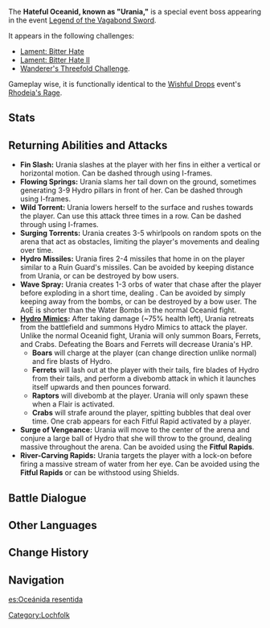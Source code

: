{{About|the event boss|the standard variant|Rhodeia of Loch}}
{{Enemy Infobox
|image    = Enemy Oceanid.png
|element  = Hydro
|type     = Event Bosses
|family   = Elemental Lifeforms
|location = [[Legend of the Vagabond Sword]] Event Domain
|title    = Known as "Urania"
}}
{{Description|Having lost its territory and with no access to tranquil waters, the Oceanid writhes in endless grief, longing for all living things to hear the song of the waves and to at last taste the bitterness of its tears.}}
The '''Hateful Oceanid, known as "Urania,"''' is a special event boss appearing in the event [[Legend of the Vagabond Sword]].

It appears in the following challenges:
* [[Legend of the Vagabond Sword/Lament: Bitter Hate|Lament: Bitter Hate]]
* [[Legend of the Vagabond Sword/Lament: Bitter Hate#Lament: Bitter Hate II|Lament: Bitter Hate II]]
* [[Legend of the Vagabond Sword/Wanderer's Threefold Challenge|Wanderer's Threefold Challenge]].

Gameplay wise, it is functionally identical to the [[Wishful Drops]] event's [[Rhodeia's Rage]].

==Stats==
{{Enemy Stats
|hp_ratio  = 14
|atk_ratio = 6
}}

==Returning Abilities and Attacks==
*'''Fin Slash:''' Urania slashes at the player with her fins in either a vertical or horizontal motion. Can be dashed through using I-frames.
*'''Flowing Springs:''' Urania slams her tail down on the ground, sometimes generating 3-9 Hydro pillars in front of her. Can be dashed through using I-frames.
*'''Wild Torrent:''' Urania lowers herself to the surface and rushes towards the player. Can use this attack three times in a row. Can be dashed through using I-frames.
*'''Surging Torrents:''' Urania creates 3-5 whirlpools on random spots on the arena that act as obstacles, limiting the player's movements and dealing {{Color|Hydro DMG}} over time.
*'''Hydro Missiles:''' Urania fires 2-4 missiles that home in on the player similar to a Ruin Guard's missiles. Can be avoided by keeping distance from Urania, or can be destroyed by bow users.
*'''Wave Spray:''' Urania creates 1-3 orbs of water that chase after the player before exploding in a short time, dealing {{Color|AoE Hydro DMG}}. Can be avoided by simply keeping away from the bombs, or can be destroyed by a bow user. The AoE is shorter than the Water Bombs in the normal Oceanid fight.
*'''[[Hydro Mimics]]:''' After taking damage (~75% health left), Urania retreats from the battlefield and summons Hydro Mimics to attack the player. Unlike the normal Oceanid fight, Urania will only summon Boars, Ferrets, and Crabs. Defeating the Boars and Ferrets will decrease Urania's HP.
** '''Boars''' will charge at the player (can change direction unlike normal) and fire blasts of Hydro.
** '''Ferrets''' will lash out at the player with their tails, fire blades of Hydro from their tails, and perform a divebomb attack in which it launches itself upwards and then pounces forward.
** '''Raptors''' will divebomb at the player. Urania will only spawn these when a Flair is activated.
** '''Crabs''' will strafe around the player, spitting bubbles that deal {{Color|Hydro DMG}} over time. One crab appears for each Fitful Rapid activated by a player.
*'''Surge of Vengeance:''' Urania will move to the center of the arena and conjure a large ball of Hydro that she will throw to the ground, dealing massive {{Color|Hydro DMG}} throughout the arena. Can be avoided using the '''Fitful Rapids'''.
*'''River-Carving Rapids:''' Urania targets the player with a lock-on before firing a massive stream of water from her eye. Can be avoided using the '''Fitful Rapids''' or can be withstood using Shields.

==Battle Dialogue==
{{main|Rhodeia's Rage#Voicelines}}

==Other Languages==
{{Other Languages
|en      = Hateful Oceanid
|zhs     = 嗟恨的纯水精灵
|zhs_rm  = Jiēhèn de Chúnshuǐ Jīnglíng
|zht     = 嗟恨的純水精靈
|zht_rm  = Jiēhèn de Chúnshuǐ Jīnglíng
|zh_tl   = Hateful Oceanid
|ja      = 嘆きの純水精霊
|ja_rm   = Nageki no Junsui Seirei
|ja_tl   = Sorrowful Oceanid
|ko      = 한 맺힌 물의 정령
|ko_rm   = Han Maethin Mul-ui Jeongryeong
|ko_tl   = Water Spirit Which has Deep Grudge
|es      = Oceánida resentida
|es_tl   = Resentful Oceanid
|fr      = Océanide acariâtre
|fr_tl   = Bad-Tempered Oceanid
|ru      = Злобный океанид
|ru_tl   = Hateful Oceanid
|th      = Hateful Oceanid
|vi      = Tinh Linh Nước Trong Than Thở
|vi_tl   = Water Spirit in Lament
|de      = Hasserfüllte Okeanide
|de_tl   = Hateful Oceanid
|id      = Hateful Oceanid
|pt      = Oceanid Detestável
|pt_tl   = 
}}

==Change History==
{{Change History|1.6}}
<!--
==References==
{{Reflist}}-->

==Navigation==
{{Enemy Navbox|Special}}

[[Category:Lochfolk]]

[[es:Oceánida resentida]]